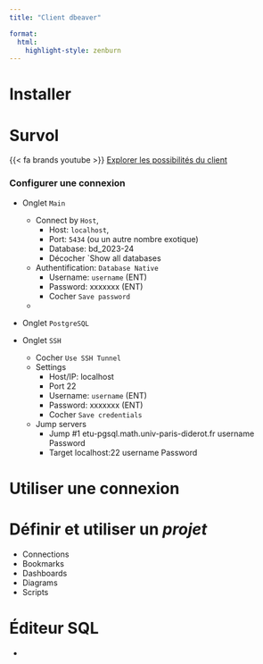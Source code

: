 ```yaml
---
title: "Client dbeaver"

format:
  html:
    highlight-style: zenburn
---
```



# Installer 

# Survol


{{< fa brands youtube >}} [Explorer les possibilités du client](https://www.youtube.com/watch?v=qWhCmvg_Sqc)

::: {.callout-tip}

### Configurer une connexion

:::

- Onglet `Main`
  - Connect by `Host`, 
    - Host: `localhost`, 
    - Port: `5434` (ou un autre nombre exotique)
    - Database: bd_2023-24 
    - Décocher `Show all databases
  - Authentification: `Database Native`
    - Username: `username` (ENT)
    - Password: xxxxxxx  (ENT) 
    - Cocher `Save password` 
  - 

- Onglet `PostgreSQL`

- Onglet `SSH`
  - Cocher `Use SSH Tunnel`
  - Settings
    - Host/IP: localhost
    - Port 22
    - Username: `username` (ENT)
    - Password: xxxxxxx  (ENT) 
    - Cocher `Save credentials`
  - Jump servers
    - Jump #1 etu-pgsql.math.univ-paris-diderot.fr  username Password
    - Target localhost:22  username Password
  
# Utiliser une connexion



# Définir et utiliser un *projet*

- Connections
- Bookmarks
- Dashboards
- Diagrams
- Scripts 


# Éditeur SQL



- 


